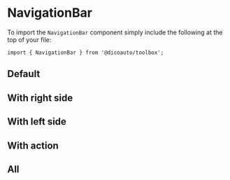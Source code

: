 
<Meta of={NavigationBarStories} />

# NavigationBar

To import the `NavigationBar` component simply include the following at the top of your file:

```
import { NavigationBar } from '@dicoauto/toolbox';
```

## Default

<Canvas of={NavigationBarStories.Default} />

## With right side

<Canvas of={NavigationBarStories.WithRightSide} />

## With left side

<Canvas of={NavigationBarStories.WithLeftSide} />

## With action

<Canvas of={NavigationBarStories.WithAction} />

## All

<Canvas of={NavigationBarStories.All} />
